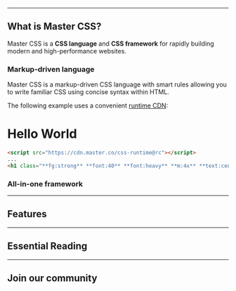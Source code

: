 
---

## What is Master CSS?
Master CSS is a **CSS language** and **CSS framework** for rapidly building modern and high-performance websites.

### Markup-driven language
Master CSS is a markup-driven CSS language with smart rules allowing you to write familiar CSS using concise syntax within HTML.

The following example uses a convenient [runtime CDN](/docs/installation/cdn):
<Demo>
    <h1 className="fg:strong font:40 font:heavy m:4x text:center">Hello World</h1>
</Demo>
```html
<script src="https://cdn.master.co/css-runtime@rc"></script>
...
<h1 class="**fg:strong** **font:40** **font:heavy** **m:4x** **text:center**">Hello World</h1>
```

### All-in-one framework

---

## Features

---

## Essential Reading

---

## Join our community